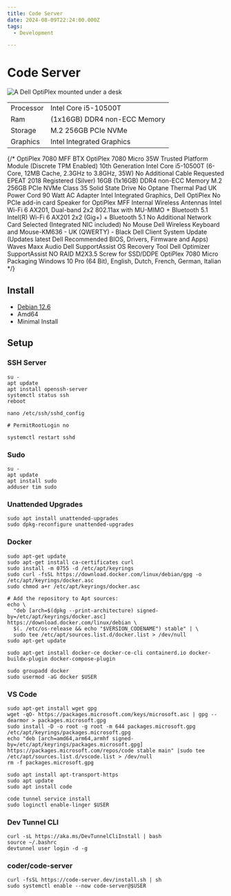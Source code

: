 ```yaml
---
title: Code Server
date: 2024-08-09T22:24:00.000Z
tags:
  - Development

---
```



# Code Server

<Image src={optiplex} alt="A Dell OptiPlex mounted under a desk" />

|   |   |
|---|---|
| Processor  | Intel Core i5-10500T  |
| Ram  | (1x16GB) DDR4 non-ECC Memory  |
| Storage  | M.2 256GB PCIe NVMe  |
| Graphics | Intel Integrated Graphics|

{/*
OptiPlex 7080 MFF BTX
OptiPlex 7080 Micro 35W
Trusted Platform Module (Discrete TPM Enabled)
10th Generation Intel Core i5-10500T (6-Core, 12MB Cache, 2.3GHz to 3.8GHz, 35W)
No Additional Cable Requested
EPEAT 2018 Registered (Silver)
16GB (1x16GB) DDR4 non-ECC Memory
M.2 256GB PCIe NVMe Class 35 Solid State Drive
No Optane
Thermal Pad
UK Power Cord
90 Watt AC Adapter
Intel Integrated Graphics, Dell OptiPlex
No PCIe add-in card
Speaker for OptiPlex MFF
Internal Wireless Antennas
Intel Wi-Fi 6 AX201, Dual-band 2x2 802.11ax with MU-MIMO + Bluetooth 5.1
Intel(R) Wi-Fi 6 AX201 2x2 (Gig+) + Bluetooth 5.1
No Additional Network Card Selected (Integrated NIC included)
No Mouse
Dell Wireless Keyboard and Mouse-KM636 - UK (QWERTY) - Black
Dell Client System Update (Updates latest Dell Recommended BIOS, Drivers, Firmware and Apps)
Waves Maxx Audio
Dell SupportAssist OS Recovery Tool
Dell Optimizer
SupportAssist
NO RAID
M2X3.5 Screw for SSD/DDPE
OptiPlex 7080 Micro Packaging
Windows 10 Pro (64 Bit), English, Dutch, French, German, Italian
*/}

## Install

- [Debian 12.6](https://www.debian.org/CD/netinst/)
- Amd64
- Minimal Install


## Setup

### SSH Server

```
su -
apt update
apt install openssh-server
systemctl status ssh
reboot
```

```
nano /etc/ssh/sshd_config
```

```
# PermitRootLogin no
```


```
systemctl restart sshd
```

### Sudo

```
su -
apt update
apt install sudo
adduser tim sudo
```

### Unattended Upgrades
```
sudo apt install unattended-upgrades
sudo dpkg-reconfigure unattended-upgrades
```

### Docker
```
sudo apt-get update
sudo apt-get install ca-certificates curl
sudo install -m 0755 -d /etc/apt/keyrings
sudo curl -fsSL https://download.docker.com/linux/debian/gpg -o /etc/apt/keyrings/docker.asc
sudo chmod a+r /etc/apt/keyrings/docker.asc

# Add the repository to Apt sources:
echo \
  "deb [arch=$(dpkg --print-architecture) signed-by=/etc/apt/keyrings/docker.asc] https://download.docker.com/linux/debian \
  $(. /etc/os-release && echo "$VERSION_CODENAME") stable" | \
  sudo tee /etc/apt/sources.list.d/docker.list > /dev/null
sudo apt-get update
```

```
sudo apt-get install docker-ce docker-ce-cli containerd.io docker-buildx-plugin docker-compose-plugin

sudo groupadd docker
sudo usermod -aG docker $USER
```

### VS Code
```
sudo apt-get install wget gpg
wget -qO- https://packages.microsoft.com/keys/microsoft.asc | gpg --dearmor > packages.microsoft.gpg
sudo install -D -o root -g root -m 644 packages.microsoft.gpg /etc/apt/keyrings/packages.microsoft.gpg
echo "deb [arch=amd64,arm64,armhf signed-by=/etc/apt/keyrings/packages.microsoft.gpg] https://packages.microsoft.com/repos/code stable main" |sudo tee /etc/apt/sources.list.d/vscode.list > /dev/null
rm -f packages.microsoft.gpg
```

```
sudo apt install apt-transport-https
sudo apt update
sudo apt install code
```

```
code tunnel service install
sudo loginctl enable-linger $USER
```


### Dev Tunnel CLI
```
curl -sL https://aka.ms/DevTunnelCliInstall | bash
source ~/.bashrc
devtunnel user login -d -g
```


### coder/code-server
```
curl -fsSL https://code-server.dev/install.sh | sh
sudo systemctl enable --now code-server@$USER
```